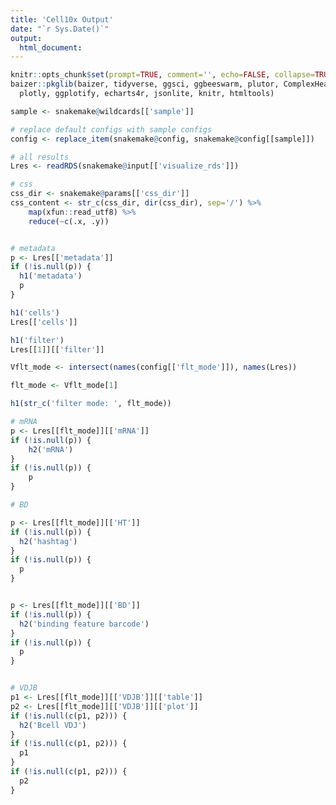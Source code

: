 ```yaml
---
title: 'Cell10x Output'
date: "`r Sys.Date()`"
output:
  html_document:
---
```



```r
knitr::opts_chunk$set(prompt=TRUE, comment='', echo=FALSE, collapse=TRUE, message=FALSE, warning=FALSE)
baizer::pkglib(baizer, tidyverse, ggsci, ggbeeswarm, plutor, ComplexHeatmap, 
  plotly, ggplotify, echarts4r, jsonlite, knitr, htmltools)

sample <- snakemake@wildcards[['sample']]

# replace default configs with sample configs
config <- replace_item(snakemake@config, snakemake@config[[sample]])

# all results
Lres <- readRDS(snakemake@input[['visualize_rds']])

# css
css_dir <- snakemake@params[['css_dir']]
css_content <- str_c(css_dir, dir(css_dir), sep='/') %>% 
    map(xfun::read_utf8) %>%
    reduce(~c(.x, .y))
```

```css
```


```r
# metadata
p <- Lres[['metadata']]
if (!is.null(p)) {
  h1('metadata')
  p
}

h1('cells')
Lres[['cells']]

h1('filter')
Lres[[1]][['filter']]
```

```r
Vflt_mode <- intersect(names(config[['flt_mode']]), names(Lres))

flt_mode <- Vflt_mode[1]

h1(str_c('filter mode: ', flt_mode))

# mRNA
p <- Lres[[flt_mode]][['mRNA']]
if (!is.null(p)) {
    h2('mRNA')
}
if (!is.null(p)) {
    p
}

# BD

p <- Lres[[flt_mode]][['HT']]
if (!is.null(p)) {
  h2('hashtag')
}
if (!is.null(p)) {
  p
}


p <- Lres[[flt_mode]][['BD']]
if (!is.null(p)) {
  h2('binding feature barcode')
}
if (!is.null(p)) {
  p
}


# VDJB
p1 <- Lres[[flt_mode]][['VDJB']][['table']]
p2 <- Lres[[flt_mode]][['VDJB']][['plot']]
if (!is.null(c(p1, p2))) {
  h2('Bcell VDJ')
}
if (!is.null(c(p1, p2))) {
  p1
}
if (!is.null(c(p1, p2))) {
  p2
}

```
